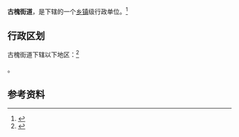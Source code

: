 {{中国乡级行政区|41/17/23/001/000}}

'''古槐街道'''，是{{PRC admin/fullname|41/17/23/001/000|3}}下辖的一个[[乡镇|乡镇]]级行政单位。<ref>{{PRC admin/ref sgc|{{PRC admin/parent|41/17/23/001/000}}}}</ref>

== 行政区划 ==

古槐街道下辖以下地区：<ref>{{PRC admin/ref sgc|41/17/23/001/000}}</ref>

{{PRC admin/children|41/17/23/001/000}}。

== 参考资料 ==

{{reflist}}

{{行政区划小作品}}
{{PRC admin/navcat|41/17/23/001/000}}